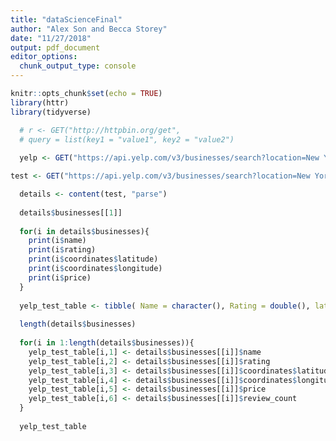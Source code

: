 ```yaml
---
title: "dataScienceFinal"
author: "Alex Son and Becca Storey"
date: "11/27/2018"
output: pdf_document
editor_options: 
  chunk_output_type: console
---
```


```r
knitr::opts_chunk$set(echo = TRUE)
library(httr)
library(tidyverse)
```

```r
  # r <- GET("http://httpbin.org/get", 
  # query = list(key1 = "value1", key2 = "value2")
  
  yelp <- GET("https://api.yelp.com/v3/businesses/search?location=New York City&price=1,2,3,4&limit=10", add_headers(Authorization = "Bearer xEc4HGvGXUa5hzIiVTxBlbkfHRogq_QZRiIwbmEyo5MROFTISNg2zDn60UnEADRJA8hU4KMbkzfCIrgh2p6C9RvAJouRwxnrFf_NHtlYjFuUjPXla9vsJNb3hTvrW3Yx"))

test <- GET("https://api.yelp.com/v3/businesses/search?location=New York City&price=1,2,3,4&limit=10", add_headers(Authorization = "Bearer xEc4HGvGXUa5hzIiVTxBlbkfHRogq_QZRiIwbmEyo5MROFTISNg2zDn60UnEADRJA8hU4KMbkzfCIrgh2p6C9RvAJouRwxnrFf_NHtlYjFuUjPXla9vsJNb3hTvrW3Yx"))

  details <- content(test, "parse")
  
  details$businesses[[1]]
  
  for(i in details$businesses){
    print(i$name)
    print(i$rating)
    print(i$coordinates$latitude)
    print(i$coordinates$longitude)
    print(i$price)
  }
  
  yelp_test_table <- tibble( Name = character(), Rating = double(), latitude = double(), longitude = double(), price = character(), review_count = integer(), categories = character())
  
  length(details$businesses)
  
  for(i in 1:length(details$businesses)){
    yelp_test_table[i,1] <- details$businesses[[i]]$name
    yelp_test_table[i,2] <- details$businesses[[i]]$rating
    yelp_test_table[i,3] <- details$businesses[[i]]$coordinates$latitude
    yelp_test_table[i,4] <- details$businesses[[i]]$coordinates$longitude
    yelp_test_table[i,5] <- details$businesses[[i]]$price
    yelp_test_table[i,6] <- details$businesses[[i]]$review_count 
  }
  
  yelp_test_table
```

